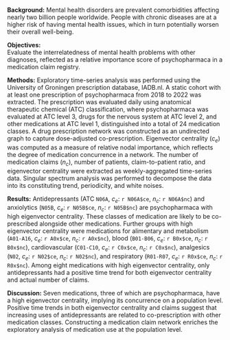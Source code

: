 **Background:**
Mental health disorders are prevalent comorbidities affecting nearly two billion people worldwide. People with chronic diseases are at a higher risk of having mental health issues, which in turn potentially worsen their overall well-being.

**Objectives:**  
Evaluate the interrelatedness of mental health problems with other diagnoses, reflected as a relative importance score of psychopharmaca in a medication claim registry.

**Methods:**
Exploratory time-series analysis was performed using the University of Groningen prescription database, IADB.nl. A static cohort with at least one prescription of psychopharmaca from 2018 to 2022 was extracted. The prescription was evaluated daily using anatomical therapeutic chemical (ATC) classification, where psychopharmaca was evaluated at ATC level 3, drugs for the nervous system at ATC level 2, and other medications at ATC level 1, distinguished into a total of 24 medication classes. A drug prescription network was constructed as an undirected graph to capture dose-adjusted co-prescription. Eigenvector centrality ($c_e$) was computed as a measure of relative nodal importance, which reflects the degree of medication concurrence in a network. The number of medication claims ($n_c$), number of patients, claim-to-patient ratio, and eigenvector centrality were extracted as weekly-aggregated time-series data. Singular spectrum analysis was performed to decompose the data into its constituting trend, periodicity, and white noises.

**Results:**
Antidepressants (ATC `N06A`, $c_e$: `r N06A$ce`, $n_c$: `r N06A$nc`) and anxiolytics (`N05B`, $c_e$: `r N05B$ce`, $n_c$: `r N05B$nc`) are psychopharmaca with high eigenvector centrality. These classes of medication are likely to be co-prescribed alongside other medications. Further groups with high eigenvector centrality were medications for alimentary and metabolism (`A01-A16`, $c_e$: `r A0x$ce`, $n_c$: `r A0x$nc`), blood (`B01-B06`, $c_e$: `r B0x$ce`, $n_c$: `r B0x$nc`), cardiovascular (`C01-C10`, $c_e$: `r C0x$ce`, $n_c$: `r C0x$nc`), analgesics (`N02`, $c_e$: `r N02$ce`, $n_c$: `r N02$nc`), and respiratory (`R01-R07`, $c_e$: `r R0x$ce`, $n_c$: `r R0x$nc`). Among eight medications with high eigenvector centrality, only antidepressants had a positive time trend for both eigenvector centrality and actual number of claims.

**Discussion:**
Seven medications, three of which are psychopharmaca, have a high eigenvector centrality, implying its concurrence on a population level. Positive time trends in both eigenvector centrality and claims suggest that increasing uses of antidepressants are related to co-prescription with other medication classes. Constructing a medication claim network enriches the exploratory analysis of medication use at the population level.

